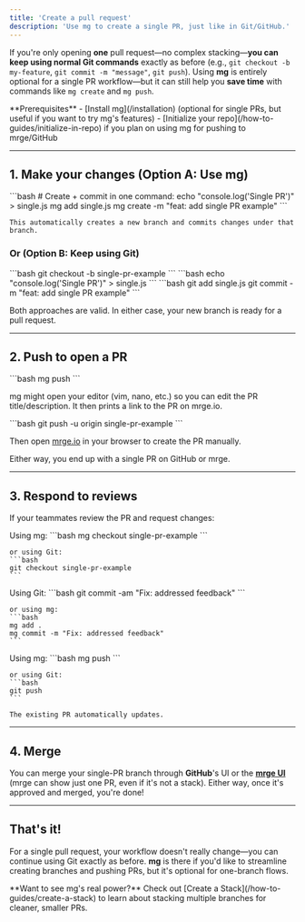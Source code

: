 ```yaml
---
title: 'Create a pull request'
description: 'Use mg to create a single PR, just like in Git/GitHub.'
---
```


If you're only opening **one** pull request—no complex stacking—**you can keep using normal Git commands** exactly as before (e.g., `git checkout -b my-feature`, `git commit -m "message"`, `git push`). Using **mg** is entirely optional for a single PR workflow—but it can still help you **save time** with commands like `mg create` and `mg push`.

<Note>
  **Prerequisites** 
  - [Install mg](/installation) (optional for single PRs, but useful if you want to try mg's features) 
  - [Initialize your repo](/how-to-guides/initialize-in-repo) if you plan on using mg for pushing to mrge/GitHub
</Note>

---

## 1. Make your changes (Option A: Use mg)

<Steps>
  <Step title="Create and commit in one command">
    ```bash 
    # Create + commit in one command: 
    echo "console.log('Single PR')" > single.js 
    mg add single.js 
    mg create -m "feat: add single PR example" 
    ```
    
    This automatically creates a new branch and commits changes under that branch.
  </Step>
</Steps>

### Or (Option B: Keep using Git)

<Steps>
  <Step title="Create a branch">
    ```bash 
    git checkout -b single-pr-example 
    ```
  </Step>
  
  <Step title="Make changes">
    ```bash 
    echo "console.log('Single PR')" > single.js 
    ```
  </Step>
  
  <Step title="Commit your changes">
    ```bash 
    git add single.js 
    git commit -m "feat: add single PR example" 
    ```
  </Step>
</Steps>

Both approaches are valid. In either case, your new branch is ready for a pull request.

---

## 2. Push to open a PR

<Accordion title="Using mg">
  ```bash 
  mg push 
  ``` 
  
  mg might open your editor (vim, nano, etc.) so you can edit the PR title/description. It then prints a link to the PR on mrge.io.
</Accordion>

<Accordion title="Using Git">
  ```bash 
  git push -u origin single-pr-example 
  ``` 
  
  Then open [mrge.io](https://mrge.io) in your browser to create the PR manually.
</Accordion>

Either way, you end up with a single PR on GitHub or mrge.

---

## 3. Respond to reviews

If your teammates review the PR and request changes:

<Steps>
  <Step title="Check out your feature branch">
    Using mg: 
    ```bash 
    mg checkout single-pr-example 
    ``` 
    
    or using Git: 
    ```bash 
    git checkout single-pr-example 
    ```
  </Step>
  
  <Step title="Make and commit changes">
    Using Git: 
    ```bash 
    git commit -am "Fix: addressed feedback" 
    ``` 
    
    or using mg: 
    ```bash 
    mg add . 
    mg commit -m "Fix: addressed feedback" 
    ```
  </Step>
  
  <Step title="Push changes">
    Using mg: 
    ```bash 
    mg push 
    ``` 
    
    or using Git: 
    ```bash 
    git push 
    ``` 
    
    The existing PR automatically updates.
  </Step>
</Steps>

---

## 4. Merge

You can merge your single-PR branch through **GitHub**'s UI or the **[mrge UI](/how-to-guides/merge-your-stack)** (mrge can show just one PR, even if it's not a stack). Either way, once it's approved and merged, you're done!

---

## That's it!

For a single pull request, your workflow doesn't really change—you can continue using Git exactly as before. **mg** is there if you'd like to streamline creating branches and pushing PRs, but it's optional for one-branch flows.

<Tip>
  **Want to see mg's real power?** Check out [Create a Stack](/how-to-guides/create-a-stack) to learn about stacking multiple branches for cleaner, smaller PRs.
</Tip>
